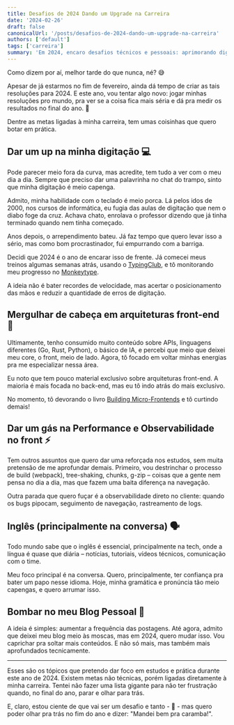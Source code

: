 ```yaml
---
title: Desafios de 2024 Dando um Upgrade na Carreira
date: '2024-02-26'
draft: false
canonicalUrl: '/posts/desafios-de-2024-dando-um-upgrade-na-carreira'
authors: ['default']
tags: ['carreira']
summary: 'Em 2024, encaro desafios técnicos e pessoais: aprimorando digitação, explorando arquiteturas front-end, mergulhando em performance, aprimorando o inglês e dando um gás no blog.'
---
```


Como dizem por aí, melhor tarde do que nunca, né? 😅

Apesar de já estarmos no fim de fevereiro, ainda dá tempo de criar as tais resoluções para 2024. E este ano, vou tentar algo novo: jogar minhas resoluções pro mundo, pra ver se a coisa fica mais séria e dá pra medir os resultados no final do ano. 🎉

Dentre as metas ligadas à minha carreira, tem umas coisinhas que quero botar em prática.

## Dar um up na minha digitação 💻

Pode parecer meio fora da curva, mas acredite, tem tudo a ver com o meu dia a dia. Sempre que preciso dar uma palavrinha no chat do trampo, sinto que minha digitação é meio capenga.

Admito, minha habilidade com o teclado é meio porca. Lá pelos idos de 2000, nos cursos de informática, eu fugia das aulas de digitação que nem o diabo foge da cruz. Achava chato, enrolava o professor dizendo que já tinha terminado quando nem tinha começado.

Anos depois, o arrependimento bateu. Já faz tempo que quero levar isso a sério, mas como bom procrastinador, fui empurrando com a barriga.

Decidi que 2024 é o ano de encarar isso de frente. Já comecei meus treinos algumas semanas atrás, usando o [TypingClub](https://www.typingclub.com/), e tô monitorando meu progresso no [Monkeytype](https://monkeytype.com/).

A ideia não é bater recordes de velocidade, mas acertar o posicionamento das mãos e reduzir a quantidade de erros de digitação.

## Mergulhar de cabeça em arquiteturas front-end 🚀

Ultimamente, tenho consumido muito conteúdo sobre APIs, linguagens diferentes (Go, Rust, Python), o básico de IA, e percebi que meio que deixei meu core, o front, meio de lado. Agora, tô focado em voltar minhas energias pra me especializar nessa área.

Eu noto que tem pouco material exclusivo sobre arquiteturas front-end. A maioria é mais focada no back-end, mas eu tô indo atrás do mais exclusivo.

No momento, tô devorando o livro [Building Micro-Frontends](https://www.oreilly.com/library/view/building-micro-frontends/9781492082989/) e tô curtindo demais!

## Dar um gás na Performance e Observabilidade no front ⚡

Tem outros assuntos que quero dar uma reforçada nos estudos, sem muita pretensão de me aprofundar demais. Primeiro, vou destrinchar o processo de build (webpack), tree-shaking, chunks, g-zip – coisas que a gente nem pensa no dia a dia, mas que fazem uma baita diferença na navegação.

Outra parada que quero fuçar é a observabilidade direto no cliente: quando os bugs pipocam, seguimento de navegação, rastreamento de logs.

## Inglês (principalmente na conversa) 🗣️

Todo mundo sabe que o inglês é essencial, principalmente na tech, onde a língua é quase que diária – notícias, tutoriais, vídeos técnicos, comunicação com o time.

Meu foco principal é na conversa. Quero, principalmente, ter confiança pra bater um papo nesse idioma. Hoje, minha gramática e pronúncia tão meio capengas, e quero arrumar isso.

## Bombar no meu Blog Pessoal 🚀

A ideia é simples: aumentar a frequência das postagens. Até agora, admito que deixei meu blog meio às moscas, mas em 2024, quero mudar isso. Vou caprichar pra soltar mais conteúdos. E não só mais, mas também mais aprofundados tecnicamente.

---

Esses são os tópicos que pretendo dar foco em estudos e prática durante este ano de 2024. Existem metas não técnicas, porém ligadas diretamente à minha carreira. Tentei não fazer uma lista gigante para não ter frustração quando, no final do ano, parar e olhar para trás.

E, claro, estou ciente de que vai ser um desafio e tanto - 💪 - mas quero poder olhar pra trás no fim do ano e dizer: "Mandei bem pra caramba!".
